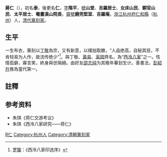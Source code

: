 {{Otheruses|other=名为蒋泰的其他人物|蒋泰}}

'''蔣仁'''（{{bd|1743年||1795年||J蒋}}），初名'''泰'''，後更名'''仁'''，[[表字|字]]'''階平'''，[[號|號]]'''山堂'''、'''吉羅居士'''、'''女床山民'''、'''銅官山民'''、'''太平居士'''、'''罨畫溪山院長'''，[[齋號|齋號]]'''磨兜堅室'''、'''吉羅庵'''，[[浙江|浙江]][[杭州府|杭州府]][[仁和縣|仁和縣]]（[[杭州|杭州]]）人，[[清代|清代]][[篆刻家|篆刻家]]。

==生平==
一生布衣，篆刻以[[丁敬|丁敬]]為宗，又有新意，以樸拙取勝，“人品绝高，自秘其技，不肯轻易为人作，故流传绝少”<ref>[[罗榘|罗榘]]：《西泠八家印选序》</ref>。與丁敬、[[黃易|黃易]]、[[奚岡|奚岡]]齊名，為“[[西泠八家|西泠八家]]”之一。性情孤僻，寡言笑，終身與世隔絕。由好友[[邵志纯|邵志纯]]为其晚年摹划生计。善書法，[[彭紹升|彭紹升]]推為當代第一。

==註釋==
{{reflist}}

== 参考资料 ==
*朱琪《蒋仁交游考议》
*朱琪《西泠八家研究——蒋仁》

{{西泠前四家}}
{{西泠八家}}

{{Authority control}}

{{DEFAULTSORT:}}
[[Category:蔣姓|R仁]]
[[Category:杭州人|Category:杭州人]]
[[Category:清朝篆刻家|Category:清朝篆刻家]]